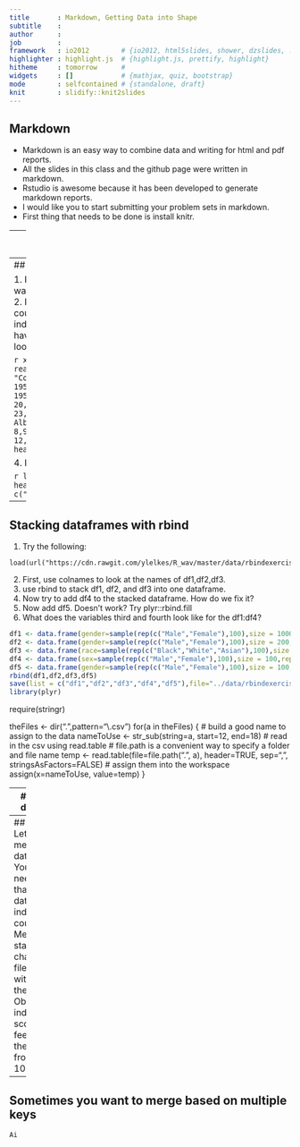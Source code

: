 ```yaml
---
title       : Markdown, Getting Data into Shape
subtitle    : 
author      : 
job         : 
framework   : io2012        # {io2012, html5slides, shower, dzslides, ...}
highlighter : highlight.js  # {highlight.js, prettify, highlight}
hitheme     : tomorrow      # 
widgets     : []            # {mathjax, quiz, bootstrap}
mode        : selfcontained # {standalone, draft}
knit        : slidify::knit2slides
---
```


## Markdown

* Markdown is an easy way to combine data and writing for html and pdf reports. 
* All the slides in this class and the github page were written in markdown.
* Rstudio is awesome because it has been developed to generate markdown reports. 
* I would like you to start submitting your problem sets in markdown. 
* First thing that needs to be done is install knitr. 


---
## Some markdown exercises

1. Create a new markdown document. 
2. Create a ggplot graph with a regression line using the ToothGrowth datalength (Guinea Pigs tooth lengs for different doses of either vitamin c or orange juice and doses), with different facets for type of supplement.
, plotting a different facet for each diet. Add it to your markdown document and give it a width of 4 inches and a height of 4 inches. Don't show any of the code. 
3. Next, run three regressions, the first regresses length on dose for the guinea pigs in the VC condition, the second regresses length on dose for the OJ condition, the third looks at the interaction between supp and dose on length. 
4. Use the htmlreg function in the texreg package to create a table of these three regressionn models (in one table). Give the columns new names and a nice caption. HINT: you'll have to change the result command within the chunk to make this work.
5. You're writing up your results, and want to report the interaction effect from the third model. Write a sentence that reports the b coefficient and standard error from that model. HINT: use summary(modelname)$coefficients to get the matrix.

---
## Getting data into shape

1. Ran 10 experiments, now want to do a meta-analysis. 
2. I want to match my country level data with my individual-level data.
3. I have time series data that looks like this:

```r
x <- read.table(textConnection(
"Code Country        1950    1951    1952    1953    1954
AFG  Afghanistan    20,249  21,352  22,532  23,557  24,555
ALB  Albania        8,097   8,986   10,058  11,123  12,246"), header=TRUE)
head(x)
```

4. I want it to look like this:

```r
library(reshape2)
head(melt(x,id.vars = c("Code","Country")))
```

---
## Stacking dataframes with rbind

1. Try the following:
```
load(url("https://cdn.rawgit.com/ylelkes/R_wav/master/data/rbindexercises.RData"))
```

2. First, use colnames to look at the names of df1,df2,df3.
3. use rbind to stack df1, df2, and df3 into one dataframe. 
4. Now try to add df4 to the stacked dataframe. How do we fix it?
5. Now add df5. Doesn't work? Try plyr::rbind.fill
6. What does the variables third and fourth look like for the df1:df4?

```r
df1 <- data.frame(gender=sample(rep(c("Male","Female"),100),size = 1000,replace = T),race=sample(rep(c("Black","White","Asian"),100),size = 1000,replace = T),score=rnorm(1:1000))
df2 <- data.frame(gender=sample(rep(c("Male","Female"),100),size = 200,replace = T),race=sample(rep(c("Black","White","Asian"),100),size = 200,replace = T),score=rnorm(1:200))
df3 <- data.frame(race=sample(rep(c("Black","White","Asian"),100),size = 300,replace = T),score=rnorm(1:300),gender=sample(rep(c("Male","Female"),100),size = 300,replace = T))
df4 <- data.frame(sex=sample(rep(c("Male","Female"),100),size = 100,replace = T),Race=sample(rep(c("Black","White","Asian"),100),size = 100,replace = T),score=rnorm(1:100))
df5 <- data.frame(gender=sample(rep(c("Male","Female"),100),size = 100,replace = T),race=sample(rep(c("Black","White","Asian"),100),size = 100,replace = T),third=rnorm(1:100),fourth=rnorm(1:100))
rbind(df1,df2,df3,df5)
save(list = c("df1","df2","df3","df4","df5"),file="../data/rbindexercises.RData")
library(plyr)
```

require(stringr)

theFiles <- dir(".",pattern="\\.csv")
 for(a in theFiles)
 {
     # build a good name to assign to the data
     nameToUse <- str_sub(string=a, start=12, end=18)
     # read in the csv using read.table
     # file.path is a convenient way to specify a folder and file name
     temp <- read.table(file=file.path(".", a),
                        header=TRUE, sep=",", stringsAsFactors=FALSE)
     # assign them into the workspace
     assign(x=nameToUse, value=temp)
 }

---
## Merging dataframes

1. Merging in R is *usually* pretty simple with the merge command. 
2. Example from R

---
## Exercise
1. Let's start with merging two dataframes
3. You always need a key that links data.frames, individual, country, etc.
3. Merge the US state characteristic files state.x77 with this, with the variable Obamafeelings indicating a score on a feeling thermometer from 0=cold to 100=hot 
```
load(url("https://cdn.rawgit.com/ylelkes/R_wav/master/data/anes.RData"))
```
4. Hint: state.x77 needs to be converted to a dataframe
5. What state characteristics predict liking Obama?

---
## Sometimes you want to merge based on multiple keys

```
Ai
```

